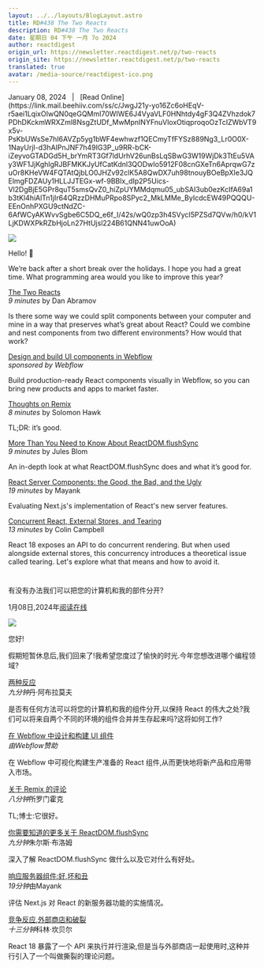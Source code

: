 ```yaml
---
layout: ../../layouts/BlogLayout.astro
title: RD#438 The Two Reacts
description: RD#438 The Two Reacts
date: 星期日 04 下午 一月 7o 2024
author: reactdigest
origin_url: https://newsletter.reactdigest.net/p/two-reacts
origin_site: https://newsletter.reactdigest.net/p/two-reacts
translated: true
avatar: /media-source/reactdigest-ico.png
---
```



<Reference client:only="react" title="RD#438 The Two Reacts" url="https://newsletter.reactdigest.net/p/two-reacts" />

<Detail client:only="react">
January 08, 2024   |   [Read Online](https://link.mail.beehiiv.com/ss/c/JwgJ21y-yo16Zc6oHEqV-r5aei1LqixOIwQN0qeGQMmI70WIWE6J4VyaVLF0HNhtdy4gF3Q4ZVhzdok7PDhDKckmWRXZml8NsgZtUDf_MwMpnINYFnuVloxOtiqproqoOzTcIZWbVT9x5v-PsKbUWsSe7hI6AVZp5yg1bWF4ewhwzf1QECmyTfFYSz889Ng3_Lr0O0X-1NayUrjl-d3hAIPnJNF7h49IG3P_u9RR-bCK-iZeyvoGTADGd5H_brYmRT3Gf7ldUrhV26unBsLqSBwG3W19WjDk3TtEu5VAy3WF1JjKghlgRJBFMKKJyUfCatKdnl3QODwIo5912F08cnGXeTn6AprqwG7zuOr8KHeVW4FQTAtQjbLO0JHZv92clK5A8QwDX7uh98tnouyBOeBpXIe3JQElmgFDZAUy1HLLJJTEGx-wf-9BBlx_dIp2P5Uics-Vl2DgBjE5GPr8quT5smsQvZ0_hiZpUYMMdqmu05_ubSAI3ub0ezKcIfA69a1b3tKl4hiAlTn1jIr64QRzzDHMuPRpo8SPyc2_MkLMMe_ByIcdcEW49PQQQU-EEnOnhPXGU9ctNdZC-6AfWCyAKWvvSgbe6C5DQ_e6f_I/42s/wQ0zp3h4SVycI5PZSd7QVw/h0/kV1LjKDWXPkRZbHjoLn27HtUjsl224B61QNN41uwOoA)

![](https://link.mail.beehiiv.com/ss/o/2neHg-Hzkdcq_goMOXZHDQ/42s/wQ0zp3h4SVycI5PZSd7QVw/ho.gif)

Hello! 👋

We’re back after a short break over the holidays. I hope you had a great time. What programming area would you like to improve this year?

[The Two Reacts](https://link.mail.beehiiv.com/ss/c/eaCZFApyhk8rdtjqfnYfAQxSh6nMkdOdmkRHD8EwGp6y8EGf7dhFePIBlAnO9z8QzWkk7-lbsDNiLPASEBDtPpu9a5ev4WtLArqsQHqCIPSibQ5kWG8T264WSi1p8ZTCXhrg8QIu29wcBSAkkNSCgG1ZVCryM4zSMrg55AEmhdn8EZZWPn_Y3DOFoWAMshyn/42s/wQ0zp3h4SVycI5PZSd7QVw/h1/z_3AdVymC84Yd08IO-Kbwrr_AZD8NdCv3FIzaCUpFkg)  
_9 minutes_ by Dan Abramov

Is there some way we could split components between your computer and mine in a way that preserves what’s great about React? Could we combine and nest components from two different environments? How would that work?

[Design and build UI components in Webflow](https://link.mail.beehiiv.com/ss/c/Rbmf5CzHe5itG0NBmgkKQOw8CCyVQk75-SaULbwiWarvfXC7k3YMTjvISLG4k4HzO627p-l_vrcxjD8PRcrWWhmfR8Dvnp1vMmVDewoXG7Ooupc3FvjB3r0k_lwkHNr4AfsoLrNO6qIVypjKbxPMbjqAeyCUV65yASNDcvisrpuIYQrUJzf_QpTM91-9mVV0/42s/wQ0zp3h4SVycI5PZSd7QVw/h2/jhAAIb0Q8rp3_pfowRmqxV-BQjc-uVpHMU_vu7R8gZ0)  
_sponsored by Webflow_

Build production-ready React components visually in Webflow, so you can bring new products and apps to market faster.

[Thoughts on Remix](https://link.mail.beehiiv.com/ss/c/zuGyd97B3VCTINHkAvXjyCFDzGtZw9hnsOHnZRrIBDV9JzTZn0MBm0IuhedDpOEMhgNMLOfYLcwuRU9v29ivLscVSAob1CLHX6kMSgTVevU56doLFe45nHvOy45cicvuF2thzqn8QR_D1XpKizUOXsxRQS8gudYXS5hBu5J1iCzaz5TxaG_EK81Ln_M4QxfSniTMPr3nsysAq6fPkIkf_w/42s/wQ0zp3h4SVycI5PZSd7QVw/h3/RM3d_fDSEX6YiP-u5RhJW4H4gv0RgtB_ycko-vW9FTo)  
_8 minutes_ by Solomon Hawk

TL;DR: it’s good.

[More Than You Need to Know About ReactDOM.flushSync](https://link.mail.beehiiv.com/ss/c/6yZjWEY0LLiF56RkT03zQSTOcI_By797JOibPxbXy-gTxXb7p99AtTNy1sF98DiPP9DHDAiAjEbVmowo7xuGUSNqCKpvJfNv7goD1XFBKNzlrsY33XNV08fGGcKX8UFYwzJuxjuwfTTVi_VpvTlKgtBj1LqYEqBtUcte-GqB-YMwvwlX_Ue8N5gCPv4bv0sZ/42s/wQ0zp3h4SVycI5PZSd7QVw/h4/eEFlkbWVq1Xzl3HCuWjHqz5M8paFxINtvKnhTe6lZU0)  
_9 minutes_ by Jules Blom

An in-depth look at what ReactDOM.flushSync does and what it’s good for.

[React Server Components: the Good, the Bad, and the Ugly](https://link.mail.beehiiv.com/ss/c/zuGyd97B3VCTINHkAvXjyK4CAWycPNReEhux0jXsHk-3FEGd5M6aXZRhcNwLb27u60cWk_XGEbEUWhcPE9tDAbgp-U7RpxFqVZZWjEYfCjE2yFHOHcjECVt66siAQJ92emkEkG4SBawROE500NyUo5hMnWaAffOgRoII6XkW3ApApHaBUip43hV_VZixp0R8UKMmgKJzNzhA8LjMa1FJwA/42s/wQ0zp3h4SVycI5PZSd7QVw/h5/qxZQNoELNq1tTuEh6Op3o_3w6IB70TBXWyqd7WbdtTQ)  
_19 minutes_ by Mayank

Evaluating Next.js's implementation of React's new server features.

[Concurrent React, External Stores, and Tearing](https://link.mail.beehiiv.com/ss/c/aHFB5pbxm1xlUhKbGNbkihaFFawCN5VqmgUS-0ovEsA8GMw84hQMCDvCqU3O8vDOwFhXXHk1Jbb-or1MjlRHRqy-zX6wPEBA8rwNwV-Ns_5MMzsQJ-ZogH5iqfMoePoe1iH-CuHeT2zL_D0fXk0o6Sjjb8qbU1EQkWD2uFE5ZZWLccpPfcj3IW7dtp-p5KI2/42s/wQ0zp3h4SVycI5PZSd7QVw/h6/Nt_LJly0MptfLPv6yeX8jW8U9cps2GAzGnQu_9sy9mM)  
_13 minutes_ by Colin Campbell

React 18 exposes an API to do concurrent rendering. But when used alongside external stores, this concurrency introduces a theoretical issue called tearing. Let's explore what that means and how to avoid it.

#
</Detail>


有没有办法我们可以把您的计算机和我的部件分开?

1月08日,2024年[阅读在线](https://link.mail.beehiiv.com/ss/c/JwgJ21y-yo16Zc6oHEqV-r5aei1LqixOIwQN0qeGQMmI70WIWE6J4VyaVLF0HNhtdy4gF3Q4ZVhzdok7PDhDKckmWRXZml8NsgZtUDf_MwMpnINYFnuVloxOtiqproqoOzTcIZWbVT9x5v-PsKbUWsSe7hI6AVZp5yg1bWF4ewhwzf1QECmyTfFYSz889Ng3_Lr0O0X-1NayUrjl-d3hAIPnJNF7h49IG3P_u9RR-bCK-iZeyvoGTADGd5H_brYmRT3Gf7ldUrhV26unBsLqSBwG3W19WjDk3TtEu5VAy3WF1JjKghlgRJBFMKKJyUfCatKdnl3QODwIo5912F08cnGXeTn6AprqwG7zuOr8KHeVW4FQTAtQjbLO0JHZv92clK5A8QwDX7uh98tnouyBOeBpXIe3JQElmgFDZAUy1HLLJJTEGx-wf-9BBlx_dIp2P5Uics-Vl2DgBjE5GPr8quT5smsQvZ0_hiZpUYMMdqmu05_ubSAI3ub0ezKcIfA69a1b3tKl4hiAlTn1jIr64QRzzDHMuPRpo8SPyc2_MkLMMe_ByIcdcEW49PQQQU-EEnOnhPXGU9ctNdZC-6AfWCyAKWvvSgbe6C5DQ_e6f_I/42s/wQ0zp3h4SVycI5PZSd7QVw/h0/kV1LjKDWXPkRZbHjoLn27HtUjsl224B61QNN41uwOoA)

![](https://link.mail.beehiiv.com/ss/o/2neHg-Hzkdcq_goMOXZHDQ/42s/wQ0zp3h4SVycI5PZSd7QVw/ho.gif)

您好!

假期短暂休息后,我们回来了!我希望您度过了愉快的时光.今年您想改进哪个编程领域?

[两种反应](https://link.mail.beehiiv.com/ss/c/eaCZFApyhk8rdtjqfnYfAQxSh6nMkdOdmkRHD8EwGp6y8EGf7dhFePIBlAnO9z8QzWkk7-lbsDNiLPASEBDtPpu9a5ev4WtLArqsQHqCIPSibQ5kWG8T264WSi1p8ZTCXhrg8QIu29wcBSAkkNSCgG1ZVCryM4zSMrg55AEmhdn8EZZWPn_Y3DOFoWAMshyn/42s/wQ0zp3h4SVycI5PZSd7QVw/h1/z_3AdVymC84Yd08IO-Kbwrr_AZD8NdCv3FIzaCUpFkg)\
*九分钟*丹·阿布拉莫夫

是否有任何方法可以将您的计算机和我的组件分开,以保持 React 的伟大之处?我们可以将来自两个不同的环境的组件合并并生存起来吗?这将如何工作?

[在 Webflow 中设计和构建 UI 组件](https://link.mail.beehiiv.com/ss/c/Rbmf5CzHe5itG0NBmgkKQOw8CCyVQk75-SaULbwiWarvfXC7k3YMTjvISLG4k4HzO627p-l_vrcxjD8PRcrWWhmfR8Dvnp1vMmVDewoXG7Ooupc3FvjB3r0k_lwkHNr4AfsoLrNO6qIVypjKbxPMbjqAeyCUV65yASNDcvisrpuIYQrUJzf_QpTM91-9mVV0/42s/wQ0zp3h4SVycI5PZSd7QVw/h2/jhAAIb0Q8rp3_pfowRmqxV-BQjc-uVpHMU_vu7R8gZ0)\
*由Webflow赞助*

在 Webflow 中可视化构建生产准备的 React 组件,从而更快地将新产品和应用带入市场。

[关于 Remix 的评论](https://link.mail.beehiiv.com/ss/c/zuGyd97B3VCTINHkAvXjyCFDzGtZw9hnsOHnZRrIBDV9JzTZn0MBm0IuhedDpOEMhgNMLOfYLcwuRU9v29ivLscVSAob1CLHX6kMSgTVevU56doLFe45nHvOy45cicvuF2thzqn8QR_D1XpKizUOXsxRQS8gudYXS5hBu5J1iCzaz5TxaG_EK81Ln_M4QxfSniTMPr3nsysAq6fPkIkf_w/42s/wQ0zp3h4SVycI5PZSd7QVw/h3/RM3d_fDSEX6YiP-u5RhJW4H4gv0RgtB_ycko-vW9FTo)\
*八分钟*所罗门霍克

TL;博士:它很好。

[你需要知道的更多关于 ReactDOM.flushSync](https://link.mail.beehiiv.com/ss/c/6yZjWEY0LLiF56RkT03zQSTOcI_By797JOibPxbXy-gTxXb7p99AtTNy1sF98DiPP9DHDAiAjEbVmowo7xuGUSNqCKpvJfNv7goD1XFBKNzlrsY33XNV08fGGcKX8UFYwzJuxjuwfTTVi_VpvTlKgtBj1LqYEqBtUcte-GqB-YMwvwlX_Ue8N5gCPv4bv0sZ/42s/wQ0zp3h4SVycI5PZSd7QVw/h4/eEFlkbWVq1Xzl3HCuWjHqz5M8paFxINtvKnhTe6lZU0)\
*九分钟*朱尔斯·布洛姆

深入了解 ReactDOM.flushSync 做什么以及它对什么有好处。

[响应服务器组件:好,坏和丑](https://link.mail.beehiiv.com/ss/c/zuGyd97B3VCTINHkAvXjyK4CAWycPNReEhux0jXsHk-3FEGd5M6aXZRhcNwLb27u60cWk_XGEbEUWhcPE9tDAbgp-U7RpxFqVZZWjEYfCjE2yFHOHcjECVt66siAQJ92emkEkG4SBawROE500NyUo5hMnWaAffOgRoII6XkW3ApApHaBUip43hV_VZixp0R8UKMmgKJzNzhA8LjMa1FJwA/42s/wQ0zp3h4SVycI5PZSd7QVw/h5/qxZQNoELNq1tTuEh6Op3o_3w6IB70TBXWyqd7WbdtTQ)\
*19分钟*由Mayank

评估 Next.js 对 React 的新服务器功能的实施情况。

[竞争反应,外部商店和破裂](https://link.mail.beehiiv.com/ss/c/aHFB5pbxm1xlUhKbGNbkihaFFawCN5VqmgUS-0ovEsA8GMw84hQMCDvCqU3O8vDOwFhXXHk1Jbb-or1MjlRHRqy-zX6wPEBA8rwNwV-Ns_5MMzsQJ-ZogH5iqfMoePoe1iH-CuHeT2zL_D0fXk0o6Sjjb8qbU1EQkWD2uFE5ZZWLccpPfcj3IW7dtp-p5KI2/42s/wQ0zp3h4SVycI5PZSd7QVw/h6/Nt_LJly0MptfLPv6yeX8jW8U9cps2GAzGnQu_9sy9mM)\
*十三分钟*科林·坎贝尔

React 18 暴露了一个 API 来执行并行渲染,但是当与外部商店一起使用时,这种并行引入了一个叫做撕裂的理论问题。

#


